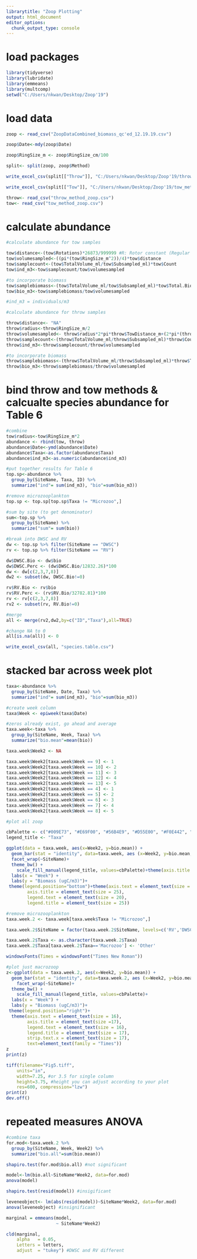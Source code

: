 ```yaml
---
librarytitle: "Zoop Plotting"
output: html_document
editor_options: 
  chunk_output_type: console
---
```


# load packages
```r
library(tidyverse)
library(lubridate)
library(emmeans)
library(multcomp)
setwd("C:/Users/nkwan/Desktop/Zoop'19")
```

# load data
```r
zoop <- read_csv("ZoopDataCombined_biomass_qc'ed_12.19.19.csv")

zoop$Date<-mdy(zoop$Date)

zoop$RingSize_m <- zoop$RingSize_cm/100

split<- split(zoop, zoop$Method)

write_excel_csv(split[["Throw"]], "C:/Users/nkwan/Desktop/Zoop'19/throw_method_zoop.csv")

write_excel_csv(split[["Tow"]], "C:/Users/nkwan/Desktop/Zoop'19/tow_method_zoop.csv")

throw<- read_csv("throw_method_zoop.csv")
tow<- read_csv("tow_method_zoop.csv")
```

# calculate abundance
```r
#calculate abundance for tow samples

tow$distance<-(tow$Rotations)*26873/999999 #R: Rotor constant (Regular flow = 26873, Low flow = 57560) - used Reg flow meter for this study
tow$volumesampled<-((pi*(tow$RingSize_m^2))/4)*tow$distance
tow$samplecount<-(tow$TotalVolume_ml/tow$Subsampled_ml)*tow$Count
tow$ind_m3<-tow$samplecount/tow$volumesampled

#to incorporate biomass
tow$samplebiomass<-(tow$TotalVolume_ml/tow$Subsampled_ml)*tow$Total.Biomass
tow$bio_m3<-tow$samplebiomass/tow$volumesampled

#ind_m3 = individuals/m3

#calculate abundance for throw samples

throw$distance<- "NA"
throw$radius<-throw$RingSize_m/2
throw$volumesampled<- throw$radius*2*pi*throw$TowDistance_m+(2*pi*(throw$radius^2))
throw$samplecount<-(throw$TotalVolume_ml/throw$Subsampled_ml)*throw$Count
throw$ind_m3<-throw$samplecount/throw$volumesampled

#to incorporate biomass
throw$samplebiomass<-(throw$TotalVolume_ml/throw$Subsampled_ml)*throw$Total.Biomass
throw$bio_m3<-throw$samplebiomass/throw$volumesampled
```

# bind throw and tow methods & calcualte species abundance for Table 6
```r
#combine
tow$radius<-tow$RingSize_m*2
abundance <- rbind(tow, throw)
abundance$Date<-ymd(abundance$Date)
abundance$Taxa<-as.factor(abundance$Taxa)
abundance$ind_m3<-as.numeric(abundance$ind_m3)

#put together results for Table 6
top.sp<-abundance %>% 
  group_by(SiteName, Taxa, ID) %>% 
  summarize("ind"= sum(ind_m3), "bio"=sum(bio_m3))

#remove microzooplankton
top.sp <- top.sp[top.sp$Taxa != "Microzoo",]

#sum by site (to get denominator)
sum<-top.sp %>% 
  group_by(SiteName) %>% 
  summarize("sum"= sum(bio))

#break into DWSC and RV
dw <- top.sp %>% filter(SiteName == "DWSC")
rv <- top.sp %>% filter(SiteName == "RV")

dw$DWSC.Bio <- dw$bio
dw$DWSC.Perc <- (dw$DWSC.Bio/12832.26)*100
dw <- dw[c(2,3,7,8)]
dw2 <- subset(dw, DWSC.Bio!=0)

rv$RV.Bio <- rv$bio
rv$RV.Perc <- (rv$RV.Bio/32782.81)*100
rv <- rv[c(2,3,7,8)]
rv2 <- subset(rv, RV.Bio!=0)

#merge
all <- merge(rv2,dw2,by=c("ID","Taxa"),all=TRUE)

#change NA to 0  
all[is.na(all)] <- 0

write_excel_csv(all, "species.table.csv")
```

# stacked bar across week plot
```r
taxa<-abundance %>% 
  group_by(SiteName, Date, Taxa) %>% 
  summarize("ind"= sum(ind_m3), "bio"=sum(bio_m3))

#create week column
taxa$Week <- epiweek(taxa$Date)

#zeros already exist, go ahead and average 
taxa.week<-taxa %>% 
  group_by(SiteName, Week, Taxa) %>% 
  summarize("bio.mean"=mean(bio))

taxa.week$Week2 <- NA 

taxa.week$Week2[taxa.week$Week == 9] <- 1
taxa.week$Week2[taxa.week$Week == 10] <- 2
taxa.week$Week2[taxa.week$Week == 11] <- 3
taxa.week$Week2[taxa.week$Week == 12] <- 4
taxa.week$Week2[taxa.week$Week == 13] <- 5
taxa.week$Week2[taxa.week$Week == 4] <- 1
taxa.week$Week2[taxa.week$Week == 5] <- 2
taxa.week$Week2[taxa.week$Week == 6] <- 3
taxa.week$Week2[taxa.week$Week == 7] <- 4
taxa.week$Week2[taxa.week$Week == 8] <- 5

#plot all zoop

cbPalette <- c("#009E73", "#E69F00", "#56B4E9", "#D55E00", "#F0E442", "#999999", "#CC79A7")
legend_title <- "Taxa"

ggplot(data = taxa.week, aes(x=Week2, y=bio.mean)) +
  geom_bar(stat = "identity", data=taxa.week, aes (x=Week2, y=bio.mean, fill=factor(Taxa, levels=c("Cladocera", "Calanoid", "Cyclopoid", "Harpacticoid", "Macrozoo", "Microzoo"))), colour="black", width = .5) +
  facet_wrap(~SiteName)+
  theme_bw() + 
    scale_fill_manual(legend_title, values=cbPalette)+theme(axis.title.x = element_blank()) +
  labs(x = "Week") +
  labs(y = "Biomass (ugC/m3)")+
 theme(legend.position="bottom")+theme(axis.text = element_text(size = 20),
        axis.title = element_text(size = 25),
        legend.text = element_text(size = 20),
        legend.title = element_text(size = 25))

#remove microzooplankton
taxa.week.2 <- taxa.week[taxa.week$Taxa != "Microzoo",]

taxa.week.2$SiteName = factor(taxa.week.2$SiteName, levels=c('RV','DWSC'))

taxa.week.2$Taxa <- as.character(taxa.week.2$Taxa)
taxa.week.2$Taxa[taxa.week.2$Taxa=='Macrozoo'] <- 'Other'

windowsFonts(Times = windowsFont("Times New Roman"))

#plot just macrozoop
z<-ggplot(data = taxa.week.2, aes(x=Week2, y=bio.mean)) +
  geom_bar(stat = "identity", data=taxa.week.2, aes (x=Week2, y=bio.mean, fill=factor(Taxa, levels=c("Cladocera", "Calanoid", "Cyclopoid", "Harpacticoid", "Other"))), colour="black", width = .5) +
    facet_wrap(~SiteName)+
  theme_bw() + 
    scale_fill_manual(legend_title, values=cbPalette)+
  labs(x = "Week") +
  labs(y = "Biomass (ugC/m3)")+
 theme(legend.position="right")+
  theme(axis.text = element_text(size = 16),
        axis.title = element_text(size =17),
        legend.text = element_text(size = 16),
        legend.title = element_text(size = 17),
        strip.text.x = element_text(size = 17),
        text=element_text(family = "Times"))
z
print(z)

tiff(filename="Fig5.tiff", 
    units="in", 
    width=7.25, #or 3.5 for single column
    height=3.75, #height you can adjust according to your plot
    res=600, compression="lzw")
print(z)
dev.off()
```

# repeated measures ANOVA
```r
#combine taxa 
for.mod<-taxa.week.2 %>% 
  group_by(SiteName, Week, Week2) %>% 
  summarize("bio.all"=sum(bio.mean))

shapiro.test(for.mod$bio.all) #not significant

model<-lm(bio.all~SiteName*Week2, data=for.mod)
anova(model)

shapiro.test(resid(model)) #insigificant

leveneobject<- lm(abs(resid(model))~SiteName*Week2, data=for.mod)
anova(leveneobject) #insignificant

marginal = emmeans(model, 
                   ~ SiteName*Week2)

cld(marginal,
    alpha   = 0.05, 
    Letters = letters,     
    adjust  = "tukey") #DWSC and RV different
```






